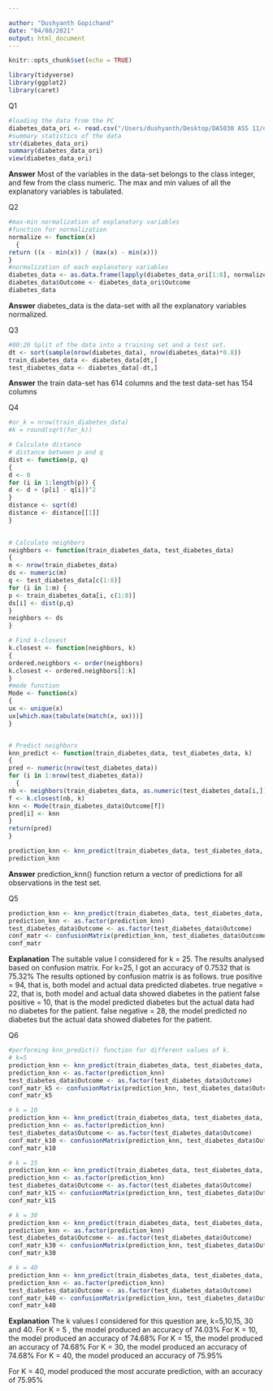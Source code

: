 ```yaml
---

author: "Dushyanth Gopichand"
date: "04/08/2021"
output: html_document
---
```


```r
knitr::opts_chunk$set(echo = TRUE)
```

```r
library(tidyverse)
library(ggplot2)
library(caret)
```

Q1
```r
#loading the data from the PC
diabetes_data_ori <- read.csv("/Users/dushyanth/Desktop/DA5030 ASS 11/diabetes.csv",  header= TRUE)
#summary statistics of the data
str(diabetes_data_ori)
summary(diabetes_data_ori)
view(diabetes_data_ori)
```

**Answer**
Most of the variables in the data-set belongs to the class integer, and few from the class numeric. The max and min values of all the explanatory variables is tabulated. 

Q2
```r
#max-min normalization of explanatory variables
#function for normalization 
normalize <- function(x) 
  {
return ((x - min(x)) / (max(x) - min(x))) 
}
#normalization of each explanatory variables
diabetes_data <- as.data.frame(lapply(diabetes_data_ori[1:8], normalize))
diabetes_data$Outcome <- diabetes_data_ori$Outcome
diabetes_data
```

**Answer**
diabetes_data is the data-set with all the explanatory variables normalized. 

Q3
```r
#80:20 Split of the data into a training set and a test set. 
dt <- sort(sample(nrow(diabetes_data), nrow(diabetes_data)*0.8))
train_diabetes_data <- diabetes_data[dt,]
test_diabetes_data <- diabetes_data[-dt,]
```

**Answer**
the train data-set has  614 columns
and the test data-set has  154 columns

Q4
```r
#or_k = nrow(train_diabetes_data)
#k = round(sqrt(for_k))

# Calculate distance
# distance between p and q
dist <- function(p, q)
{
d <- 0
for (i in 1:length(p)) {
d <- d + (p[i] - q[i])^2
}
distance <- sqrt(d)
distance <- distance[[1]]
}

 
# Calculate neighbors
neighbors <- function(train_diabetes_data, test_diabetes_data)
{
m <- nrow(train_diabetes_data)
ds <- numeric(m)
q <- test_diabetes_data[c(1:8)]
for (i in 1:m) {
p <- train_diabetes_data[i, c(1:8)]
ds[i] <- dist(p,q)
}
neighbors <- ds
}

# Find k-closest
k.closest <- function(neighbors, k)
{
ordered.neighbors <- order(neighbors)
k.closest <- ordered.neighbors[1:k]
}
#mode function
Mode <- function(x)
{
ux <- unique(x)
ux[which.max(tabulate(match(x, ux)))]
}


# Predict neighbors
knn_predict <- function(train_diabetes_data, test_diabetes_data, k)
{
pred <- numeric(nrow(test_diabetes_data))
for (i in 1:nrow(test_diabetes_data))
  {
nb <- neighbors(train_diabetes_data, as.numeric(test_diabetes_data[i,]))
f <- k.closest(nb, k)
knn <- Mode(train_diabetes_data$Outcome[f])
pred[i] <- knn
}
return(pred)
}

prediction_knn <- knn_predict(train_diabetes_data, test_diabetes_data, 25)
prediction_knn
```

**Answer**
prediction_knn() function return a vector of predictions for all observations in the test set. 

Q5
```r
prediction_knn <- knn_predict(train_diabetes_data, test_diabetes_data, 25)
prediction_knn <- as.factor(prediction_knn)
test_diabetes_data$Outcome <- as.factor(test_diabetes_data$Outcome)
conf_matr <- confusionMatrix(prediction_knn, test_diabetes_data$Outcome)
conf_matr
```

**Explanation**
The suitable value I considered for k = 25. 
The results analysed based on confusion matrix.
For k=25, I got an accuracy of 0.7532 that is 75.32%
The results optioned by confusion matrix is as follows.
true positive = 94, that is, both model and actual data predicted diabetes.
true negative = 22, that is, both model and actual data showed diabetes in the patient
false positive = 10, that is the model predicted diabetes but the actual data had no diabetes for the patient.
false negative = 28, the model predicted no diabetes but the actual data showed diabetes for the patient.


Q6
```r
#performing knn_predict() function for different values of k.
# k=5 
prediction_knn <- knn_predict(train_diabetes_data, test_diabetes_data, 5)
prediction_knn <- as.factor(prediction_knn)
test_diabetes_data$Outcome <- as.factor(test_diabetes_data$Outcome)
conf_matr_k5 <- confusionMatrix(prediction_knn, test_diabetes_data$Outcome)
conf_matr_k5

# k = 10
prediction_knn <- knn_predict(train_diabetes_data, test_diabetes_data, 10)
prediction_knn <- as.factor(prediction_knn)
test_diabetes_data$Outcome <- as.factor(test_diabetes_data$Outcome)
conf_matr_k10 <- confusionMatrix(prediction_knn, test_diabetes_data$Outcome)
conf_matr_k10

# k = 15
prediction_knn <- knn_predict(train_diabetes_data, test_diabetes_data, 15)
prediction_knn <- as.factor(prediction_knn)
test_diabetes_data$Outcome <- as.factor(test_diabetes_data$Outcome)
conf_matr_k15 <- confusionMatrix(prediction_knn, test_diabetes_data$Outcome)
conf_matr_k15

# k = 30
prediction_knn <- knn_predict(train_diabetes_data, test_diabetes_data, 30)
prediction_knn <- as.factor(prediction_knn)
test_diabetes_data$Outcome <- as.factor(test_diabetes_data$Outcome)
conf_matr_k30 <- confusionMatrix(prediction_knn, test_diabetes_data$Outcome)
conf_matr_k30

# k = 40
prediction_knn <- knn_predict(train_diabetes_data, test_diabetes_data, 40)
prediction_knn <- as.factor(prediction_knn)
test_diabetes_data$Outcome <- as.factor(test_diabetes_data$Outcome)
conf_matr_k40 <- confusionMatrix(prediction_knn, test_diabetes_data$Outcome)
conf_matr_k40
```

**Explanation**
The k values I considered for this question are, k=5,10,15, 30 and 40. 
For K = 5 , the model produced an accuracy of 74.03%
For K = 10,  the model produced an accuracy of 74.68%
For K = 15,  the model produced an accuracy of 74.68%
For K = 30,  the model produced an accuracy of 74.68%
For K = 40,  the model produced an accuracy of 75.95%

For K = 40, model produced the most accurate prediction, with an accuracy of 75.95%